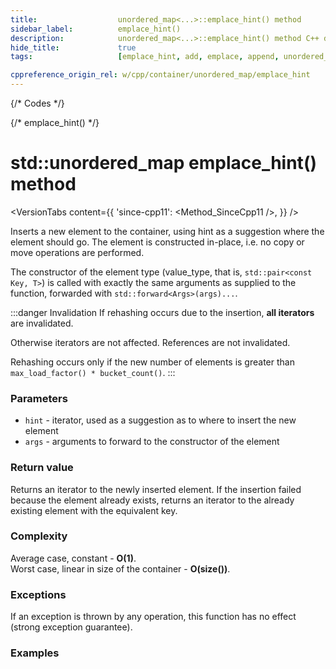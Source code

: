 ```yaml
---
title:					unordered_map<...>::emplace_hint() method
sidebar_label:			emplace_hint()
description:			unordered_map<...>::emplace_hint() method C++ documentation
hide_title:				true
tags:					[emplace_hint, add, emplace, append, unordered_map]

cppreference_origin_rel: w/cpp/container/unordered_map/emplace_hint
---
```



{/* Codes */}

{/* emplace_hint() */}

# std::unordered_map emplace_hint() method

<VersionTabs content={{
    'since-cpp11': <Method_SinceCpp11 />,
    }} />

Inserts a new element to the container, using hint as a suggestion where the element should go. The element is constructed in-place, i.e. no copy or move operations are performed.

The constructor of the element type (value_type, that is, `std::pair<const Key, T>`) is called with exactly the same arguments as supplied to the function, forwarded with `std::forward<Args>(args)...`.

:::danger Invalidation
If rehashing occurs due to the insertion, **all iterators** are invalidated.

Otherwise iterators are not affected. References are not invalidated.

Rehashing occurs only if the new number of elements is greater than `max_load_factor() * bucket_count()`.
:::

### Parameters

 - `hint` - iterator, used as a suggestion as to where to insert the new element
 - `args` - arguments to forward to the constructor of the element

### Return value

Returns an iterator to the newly inserted element.
If the insertion failed because the element already exists, returns an iterator to the already existing element with the equivalent key.

### Complexity

Average case, constant - **O(1)**.  
Worst case, linear in size of the container - **O(size())**.

### Exceptions

If an exception is thrown by any operation, this function has no effect (strong exception guarantee).

### Examples

<ImproveSection />
